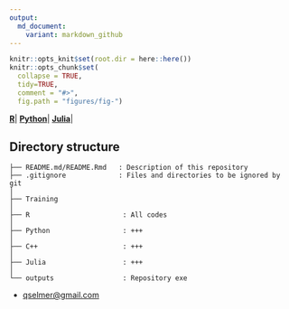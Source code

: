 ```yaml
---
output:
  md_document:
    variant: markdown_github
---
```


```r
knitr::opts_knit$set(root.dir = here::here())
knitr::opts_chunk$set(
  collapse = TRUE,
  tidy=TRUE,
  comment = "#>",
  fig.path = "figures/fig-")
```

<p align="left">
<strong><a href="R/README.md">R</a></strong>|
<strong><a href="Python/README.md">Python</a></strong>|
<strong><a href="Julia/README.md">Julia</a></strong>|
</p>

## Directory structure

```
├── README.md/README.Rmd   : Description of this repository
├── .gitignore             : Files and directories to be ignored by git
│
├── Training
│
├── R                       : All codes
│
├── Python                  : +++
│
├── C++                     : +++ 
│
├── Julia                   : +++
│
└── outputs                 : Repository exe

```


- [qselmer@gmail.com](https://github.com/qselmer)



